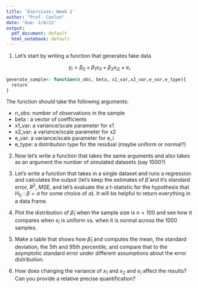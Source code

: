 ```yaml
---
title: 'Exercises: Week 1'
author: "Prof. Conlon"
date: 'Due: 2/8/22'
output:
  pdf_document: default
  html_notebook: default
---
```


1. Let's start by writing a function that generates fake data 

$$
y_i = \beta_0 + \beta_1 x_{i1} + \beta_2 x_{i2} + e_i
$$

```r
generate_sample<- function(n_obs, beta, x1_var,x2_var,e_var,e_type){
  return 
}
```

The function should take the following arguments:

  * n_obs: number of observations in the sample
  * beta : a vector of coefficients
  * x1_var: a variance/scale parameter for x1
  * x2_var: a variance/scale parameter for x2
  * e_var: a variance/scale parameter for e_i
  * e_type: a distribution type for the residual (maybe uniform or normal?)
 
2. Now let's write a function that takes the same arguments and also takes as an argument the number of simulated datasets (say 1000?)

3. Let's write a function that takes in a single dataset and runs a regression and calculates the output (let's keep the estimates of $\widehat{\beta}$ and it's standard error, $R^2$, $MSE$, and let's evaluate the a t-statistic for the hypothesis that $H_0: \beta=a$ for some choice of $a$). It will be helpful to return everything in a data frame.

4. Plot the distribution of $\widehat{\beta}_1$ when the sample size is $n=100$ and see how it compares when $e_i$ is uniform vs. when it is normal across the 1000 samples.

5. Make a table that shows how $\widehat{\beta}_1$ and computes the mean, the standard deviation, the 5th and 95th percentile, and compare that to the asymptotic standard error under different assumptions about the error distribution.

6. How does changing the variance of $x_1$ and $x_2$ and $e_i$ affect the results? Can you provide a relative precise quantification?



